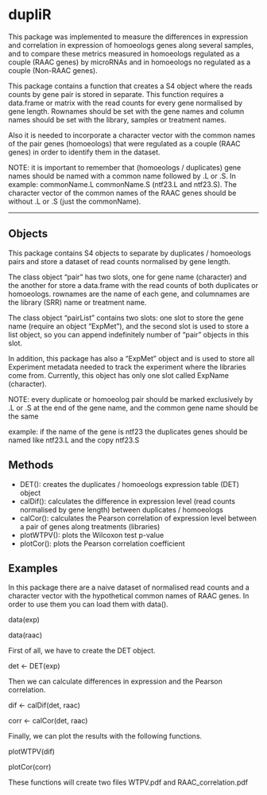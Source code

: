 dupliR
======

This package was implemented to measure the differences in expression and correlation in expression of homoeologs genes along several samples, and to compare these metrics measured in homoeologs regulated as a couple (RAAC genes) by microRNAs and in homoeologs no regulated as a couple (Non-RAAC genes).

This package contains a function that creates a S4 object where the reads counts by gene pair is stored in separate. This function requires a data.frame or matrix with the read counts for every gene normalised by gene length. Rownames should be set with the gene names and column names should be set with the library, samples or treatment names.

Also it is needed to incorporate a character vector with the common names of the pair genes (homoeologs) that were regulated as a couple (RAAC genes) in order to identify them in the dataset.

NOTE: it is important to remember that (homoeologs / duplicates) gene names should be named with a common name followed by .L or .S. In example: commonName.L commonName.S (ntf23.L and ntf23.S). The character vector of the common names of the RAAC genes should be without .L or .S (just the commonName).

---

## Objects

This package contains S4 objects to separate by duplicates / homoeologs pairs and store a dataset of read counts normalised by gene length.

The class object "pair" has two slots, one for gene name (character) and the another for store a data.frame with the read counts of both duplicates or homoeologs. rownames are the name of each gene, and columnames are the library (SRR) name or treatment name.

The class object "pairList" contains two slots: one slot to store the gene name (require an object "ExpMet"), and the second slot is used to store a list object, so you can append indefinitely number of "pair" objects in this slot.

In addition, this package has also a "ExpMet" object and is used to store all Experiment metadata needed to track the experiment where the libraries come from. Currently, this object has only one slot called ExpName (character).

NOTE: every duplicate or homoeolog pair should be marked exclusively by .L or .S at the end of the gene name, and the common gene name should be the same

example: if the name of the gene is ntf23 the duplicates genes should be named like ntf23.L and the copy ntf23.S

## Methods

- DET(): creates the duplicates / homoeologs expression table (DET) object
- calDif(): calculates the difference in expression level (read counts normalised by gene length) between duplicates / homoeologs
- calCor(): calculates the Pearson correlation of expression level between a pair of genes along treatments (libraries)
- plotWTPV(): plots the Wilcoxon test p-value
- plotCor(): plots the Pearson correlation coefficient

## Examples
In this package there are a naive dataset of normalised read counts and a character vector with the hypothetical common names of RAAC genes. In order to use them you can load them with data().

data(exp)

data(raac)

First of all, we have to create the DET object.

det <- DET(exp)

Then we can calculate differences in expression and the Pearson correlation.

dif <- calDif(det, raac)

corr <- calCor(det, raac)

Finally, we can plot the results with the following functions.

plotWTPV(dif)

plotCor(corr)

These functions will create two files WTPV.pdf and RAAC_correlation.pdf
